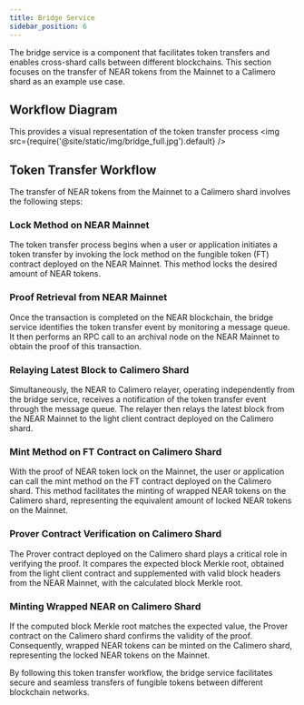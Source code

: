 ```yaml
---
title: Bridge Service
sidebar_position: 6
---
```


The bridge service is a component that facilitates token transfers and enables cross-shard calls between different blockchains. This section focuses on the transfer of NEAR tokens from the Mainnet to a Calimero shard as an example use case.

## Workflow Diagram

This provides a visual representation of the token transfer process
<img src={require('@site/static/img/bridge_full.jpg').default} />

## Token Transfer Workflow
The transfer of NEAR tokens from the Mainnet to a Calimero shard involves the following steps:

### Lock Method on NEAR Mainnet
The token transfer process begins when a user or application initiates a token transfer by invoking the lock method on the fungible token (FT) contract deployed on the NEAR Mainnet. This method locks the desired amount of NEAR tokens.

### Proof Retrieval from NEAR Mainnet
Once the transaction is completed on the NEAR blockchain, the bridge service identifies the token transfer event by monitoring a message queue. It then performs an RPC call to an archival node on the NEAR Mainnet to obtain the proof of this transaction.

### Relaying Latest Block to Calimero Shard
Simultaneously, the NEAR to Calimero relayer, operating independently from the bridge service, receives a notification of the token transfer event through the message queue. The relayer then relays the latest block from the NEAR Mainnet to the light client contract deployed on the Calimero shard.

### Mint Method on FT Contract on Calimero Shard
With the proof of NEAR token lock on the Mainnet, the user or application can call the mint method on the FT contract deployed on the Calimero shard. This method facilitates the minting of wrapped NEAR tokens on the Calimero shard, representing the equivalent amount of locked NEAR tokens on the Mainnet.

### Prover Contract Verification on Calimero Shard
The Prover contract deployed on the Calimero shard plays a critical role in verifying the proof. It compares the expected block Merkle root, obtained from the light client contract and supplemented with valid block headers from the NEAR Mainnet, with the calculated block Merkle root.

### Minting Wrapped NEAR on Calimero Shard
If the computed block Merkle root matches the expected value, the Prover contract on the Calimero shard confirms the validity of the proof. Consequently, wrapped NEAR tokens can be minted on the Calimero shard, representing the locked NEAR tokens on the Mainnet.

By following this token transfer workflow, the bridge service facilitates secure and seamless transfers of fungible tokens between different blockchain networks.

